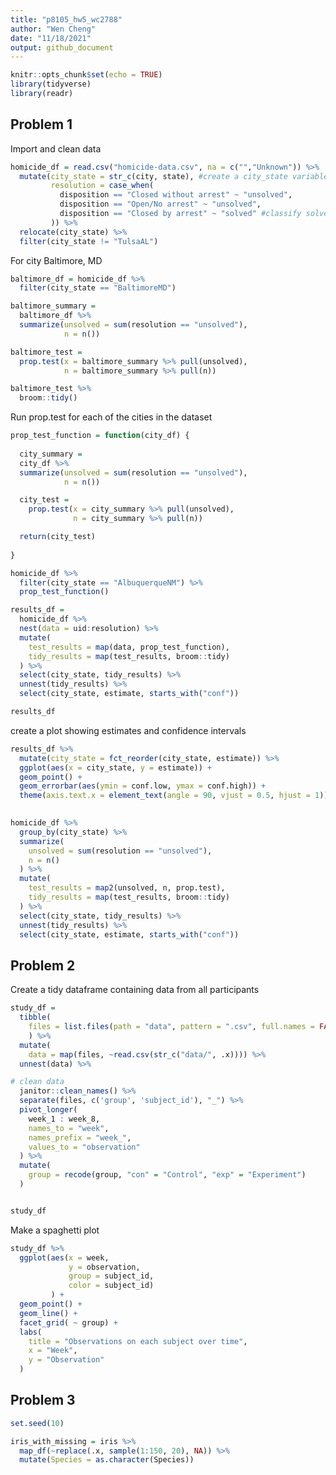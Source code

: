 ```yaml
---
title: "p8105_hw5_wc2788"
author: "Wen Cheng"
date: "11/18/2021"
output: github_document
---
```


```r
knitr::opts_chunk$set(echo = TRUE)
library(tidyverse)
library(readr)
```

## Problem 1
Import and clean data
```r
homicide_df = read.csv("homicide-data.csv", na = c("","Unknown")) %>%
  mutate(city_state = str_c(city, state), #create a city_state variable
         resolution = case_when(
           disposition == "Closed without arrest" ~ "unsolved",
           disposition == "Open/No arrest" ~ "unsolved",
           disposition == "Closed by arrest" ~ "solved" #classify solved and unsolved
         )) %>%
  relocate(city_state) %>%
  filter(city_state != "TulsaAL")
```

For city Baltimore, MD
```r
baltimore_df = homicide_df %>%
  filter(city_state == "BaltimoreMD")

baltimore_summary = 
  baltimore_df %>%
  summarize(unsolved = sum(resolution == "unsolved"),
            n = n())

baltimore_test = 
  prop.test(x = baltimore_summary %>% pull(unsolved),
            n = baltimore_summary %>% pull(n))

baltimore_test %>%
  broom::tidy()
```

Run prop.test for each of the cities in the dataset
```r
prop_test_function = function(city_df) {
  
  city_summary = 
  city_df %>%
  summarize(unsolved = sum(resolution == "unsolved"),
            n = n())

  city_test = 
    prop.test(x = city_summary %>% pull(unsolved),
              n = city_summary %>% pull(n))

  return(city_test)
  
}

homicide_df %>%
  filter(city_state == "AlbuquerqueNM") %>%
  prop_test_function()
```

```r
results_df = 
  homicide_df %>%
  nest(data = uid:resolution) %>%
  mutate(
    test_results = map(data, prop_test_function),
    tidy_results = map(test_results, broom::tidy)
  ) %>%
  select(city_state, tidy_results) %>%
  unnest(tidy_results) %>%
  select(city_state, estimate, starts_with("conf"))

results_df
```

create a plot showing estimates and confidence intervals
```r
results_df %>%
  mutate(city_state = fct_reorder(city_state, estimate)) %>%
  ggplot(aes(x = city_state, y = estimate)) +
  geom_point() +
  geom_errorbar(aes(ymin = conf.low, ymax = conf.high)) +
  theme(axis.text.x = element_text(angle = 90, vjust = 0.5, hjust = 1))
  
```

```r
homicide_df %>%
  group_by(city_state) %>%
  summarize(
    unsolved = sum(resolution == "unsolved"),
    n = n()
  ) %>%
  mutate(
    test_results = map2(unsolved, n, prop.test),
    tidy_results = map(test_results, broom::tidy)
  ) %>%
  select(city_state, tidy_results) %>%
  unnest(tidy_results) %>%
  select(city_state, estimate, starts_with("conf"))
```

## Problem 2

Create a tidy dataframe containing data from all participants
```r
study_df = 
  tibble(
    files = list.files(path = "data", pattern = ".csv", full.names = FALSE)
    ) %>%
  mutate(
    data = map(files, ~read.csv(str_c("data/", .x)))) %>% 
  unnest(data) %>%

# clean data
  janitor::clean_names() %>% 
  separate(files, c('group', 'subject_id'), "_") %>%
  pivot_longer(
    week_1 : week_8,
    names_to = "week",
    names_prefix = "week_",
    values_to = "observation"
  ) %>%
  mutate(
    group = recode(group, "con" = "Control", "exp" = "Experiment")
  )


study_df
```

Make a spaghetti plot
```r
study_df %>% 
  ggplot(aes(x = week, 
             y = observation, 
             group = subject_id, 
             color = subject_id)
         ) + 
  geom_point() +
  geom_line() +
  facet_grid( ~ group) +
  labs(
    title = "Observations on each subject over time",
    x = "Week",
    y = "Observation"
  ) 
```


## Problem 3

```r
set.seed(10)

iris_with_missing = iris %>% 
  map_df(~replace(.x, sample(1:150, 20), NA)) %>%
  mutate(Species = as.character(Species))
```
